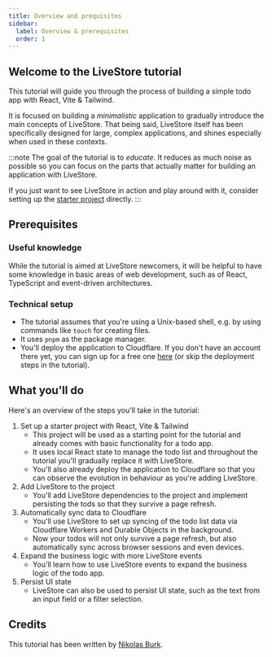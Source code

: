 ```yaml
---
title: Overview and prequisites
sidebar:
  label: Overview & prerequisites
  order: 1
---
```


## Welcome to the LiveStore tutorial

This tutorial will guide you through the process of building a simple todo app with React, Vite & Tailwind.

It is focused on building a _minimalistic_ application to gradually introduce the main concepts of LiveStore. That being said, LiveStore itself has been specifically designed for large, complex applications, and shines especially when used in these contexts.

:::note
The goal of the tutorial is to _educate_. It reduces as much noise as possible so you can focus on the parts that actually matter for building an application with LiveStore. 

If you just want to see LiveStore in action and play around with it, consider setting up the [starter project](../../getting-started/react-web/) directly.
:::

## Prerequisites

### Useful knowledge

While the tutorial is aimed at LiveStore newcomers, it will be helpful to have some knowledge in basic areas of web development, such as of React, TypeScript and event-driven architectures.

### Technical setup

- The tutorial assumes that you're using a Unix-based shell, e.g. by using commands like `touch` for creating files.
- It uses `pnpm` as the package manager.
- You'll deploy the application to Cloudflare. If you don't have an account there yet, you can sign up for a free one [here](https://dash.cloudflare.com/sign-up) (or skip the deployment steps in the tutorial).

## What you'll do

Here's an overview of the steps you'll take in the tutorial:

1. Set up a starter project with React, Vite & Tailwind
    - This project will be used as a starting point for the tutorial and already comes with basic functionality for a todo app. 
    - It uses local React state to manage the todo list and throughout the tutorial you'll gradually replace it with LiveStore.
    - You'll also already deploy the application to Cloudflare so that you can observe the evolution in behaviour as you're adding LiveStore.
2. Add LiveStore to the project
    - You'll add LiveStore dependencies to the project and implement persisting the tods so that they survive a page refresh.
3. Automatically sync data to Cloudflare
    - You'll use LiveStore to set up syncing of the todo list data via Cloudflare Workers and Durable Objects in the background. 
    - Now your todos will not only survive a page refresh, but also automatically sync across browser sessions and even devices.
4. Expand the business logic with more LiveStore events
    - You'll learn how to use LiveStore events to expand the business logic of the todo app.
5. Persist UI state
    - LiveStore can also be used to persist UI state, such as the text from an input field or a filter selection.


## Credits

This tutorial has been written by [Nikolas Burk](https://x.com/nikolasburk).